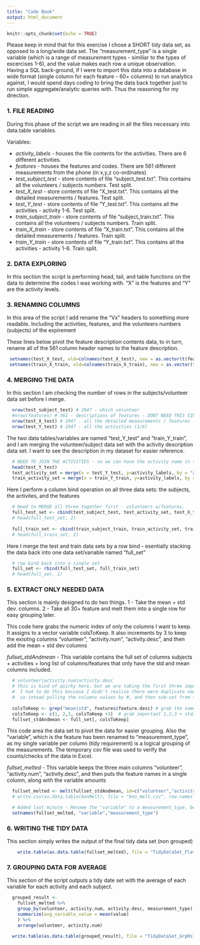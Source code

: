 ```yaml
---
title: "Code Book"
output: html_document
---
```


```r
knitr::opts_chunk$set(echo = TRUE)
```

Please keep in mind that for this exercise I chose a SHORT tidy data set, as opposed to a long/wide data set. The "measurement_type" is a single variable (which is a range of measurement types - similiar to the types of excercises 1-6), and the value makes each row a unique observation. Having a SQL back-ground, if I were to import this data into a database in wide format (single column for each feature - 60+ columns) to run analytics against, I would spend days coding to bring the data back together just to run simple aggregate/analytic queries with. Thus the reasoning for my direction.

### 1. FILE READING
During this phase of the script we are reading in all the files necessary into data.table variables.

Variables: 

* *activity_labels* - houses the file contents for the activities.  There are 6 different activities.
* *features* - houses the features and codes.  There are 561 different measurements from the phone (in x,y,z co-ordinates)
* *test_subject_test* - store contents of file "subject_test.txt".  This contains all the volunteers / subjects numbers.  Test split.
* *test_X_test* - store contents of file "X_test.txt". This contains all the detailed measurements / features. Test split.
* *test_Y_test* - store contents of file "Y_test.txt". This contains all the activities - activity 1-6.  Test split.
* *train_subject_train* - store contents of file "subject_train.txt". This contains all the volunteers / subjects numbers.  Train split.
* *train_X_train* - store contents of file "X_train.txt". This contains all the detailed measurements / features. Train split.
* *train_Y_train* - store contents of file "Y_train.txt". This contains all the activities - activity 1-6.  Train split.


### 2. DATA EXPLORING
In this section the script is performing head, tail, and table functions on the data to determine the codes I was working with.  "X" is the features and "Y" are the activity levels.


### 3. RENAMING COLUMNS
In this area of the script I add rename the "Vx" headers to something more readable.  Including the activities, features, and the volunteers numbers (subjects) of the expirement

These lines below pivot the feature description contents data, to in turn, rename all of the 561 column header names to the feature description.

```r
 setnames(test_X_test, old=colnames(test_X_test), new = as.vector(t(features$feature.desc)))
 setnames(train_X_train, old=colnames(train_X_train), new = as.vector(t(features$feature.desc)))
```


### 4. MERGING THE DATA
In this section I am checking the number of rows in the subjects/volunteer data set before I merge.  

```r
  nrow(test_subject_test) # 2947 - which volunteer
  #nrow(features) # 561 - descriptions of features - DONT NEED THIS SINCE WE RE-LABELED COLUMNS ABOVE
  nrow(test_X_test) # 2947 - all the detailed measurements / features
  nrow(test_Y_test) # 2947 - all the activities (1/6)
```

The two data tables/variables are named "test_Y_test" and "train_Y_train", and I am merging the volunteer/subject data set with the activity description data set.  I want to see the description in my dataset for easier reference.
```r
  # NEED TO JOIN THE ACTIVITIES - so we can have the activity name in the data set
  head(test_Y_test)
  test_activity_set = merge(x = test_Y_test, y=activity_labels, by = "activity.num")
  train_activity_set = merge(x = train_Y_train, y=activity_labels, by = "activity.num")
```

Here I perform a column bind operation on all three data sets: the subjects, the activites, and the features
```r
  # Need to MERGE all three together first - volunteers w/features.
  full_test_set <- cbind(test_subject_test, test_activity_set, test_X_test)
  # head(full_test_set, 2)
  
  full_train_set <- cbind(train_subject_train, train_activity_set, train_X_train)
  # head(full_train_set, 2)
```

Here I merge the test and train data sets by a row bind - esentially stacking the data back into one data set/variable named "full_set"
```r
  # row bind back into a single set
  full_set <- rbind(full_test_set, full_train_set)
  # head(full_set, 1)  
```


### 5. EXTRACT ONLY NEEDED DATA
This section is mainly designed to do two things.  1 - Take the mean + std dev. columns.  2 - Take all 30+ feature and melt them into a single row for easy grouping later.


This code here grabs the numeric index of only the columns I want to keep.  It assigns to a vector variable colsToKeep.  It also increments by 3 to keep the exisitng columns "volunteer", "activity.num", "activity.desc", and then add the mean + std dev columns

*fullset_stdAndmean* - This variable contains the full set of columns subjects + activities + long list of columns/features that only have the std and mean columns included.
```r
  # volunteer|activity.num|activity.desc
  # this is kind of quirky here, but we are taking the first three important columns (volunteer|activity.num|activity.desc), + everything esel with std and mean in the name
  #  I had to do this becuase I didn't realize there were duplicate names in the features that was throwing an error with grep.
  #  so intead pulling the columns values by #, and then sub-set from there
  
  colsToKeep <- grep("mean|std", features$feature.desc) # grab the named column
  colsToKeep <- c(1, 2,3, colsToKeep +3)  # grab important 1,2,3 + std/mean (with proper offsets)
  fullset_stdAndmean <- full_set[, colsToKeep]
```


This code area the data set to pivot the data for easier grouping.  Also the "variable", which is the feature has been renamed to "measurement_type", as my single variable per column (tidy requirement) is a logical grouping of the measurements.  The temporary csv file was used to verify the counts/checks of the data in Excel.  

*fullset_melted* - This variable keeps the three main columns "volunteer", "activity.num", "activity.desc", and then puts the feature names in a single column, along with the variable amounts

```r
  fullset_melted <- melt(fullset_stdAndmean, id=c("volunteer","activity.num","activity.desc"))
  # write.csv(as.data.table(benMelt), file = "ben_melt.csv", row.names = FALSE)

  # Added last minute - Rename the "variable" to a measurement_type, because the measurement type is the conceptual single "variable" for my short tidy data set
  setnames(fullset_melted, "variable","measurement_type")
```
  

### 6. WRITING THE TIDY DATA
This section simply writes the output of the final tidy data set (non grouped)

```r
    write.table(as.data.table(fullset_melted), file = "TidyDataSet_Flat.txt", row.names = FALSE)
```

### 7. GROUPING DATA FOR AVERAGE
This section of the script outputs a tidy date set with the average of each variable for each activity and each subject.
```r
  grouped_result <-
    fullset_melted %>%
    group_by(volunteer, activity.num, activity.desc, measurement_type) %>%
    summarize(avg_variable_value = mean(value)
    ) %>%
    arrange(volunteer, activity.num)

  write.table(as.data.table(grouped_result), file = "TidyDataSet_GrpRslt.txt", row.names = FALSE)
```

